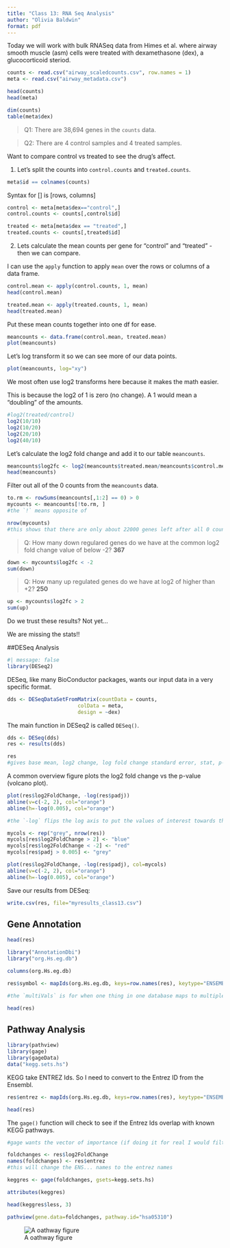 ```yaml
---
title: "Class 13: RNA Seq Analysis"
author: "Olivia Baldwin"
format: pdf
---
```


Today we will work with bulk RNASeq data from Himes et al. where airway smooth muscle (asm) cells were treated with dexamethasone (dex), a glucocorticoid steriod. 

```r
counts <- read.csv("airway_scaledcounts.csv", row.names = 1)
meta <- read.csv("airway_metadata.csv") 

head(counts)
head(meta) 
```

```r
dim(counts)
table(meta$dex)
```

>Q1: There are 38,694 genes in the `counts` data. 

>Q2: There are 4 control samples and 4 treated samples. 


Want to compare control vs treated to see the drug's affect.

1. Let's split the counts into `control.counts` and `treated.counts`. 

```r
meta$id == colnames(counts)
```

Syntax for [] is [rows, columns]
```r
control <- meta[meta$dex=="control",] 
control.counts <- counts[,control$id] 
```

```r
treated <- meta[meta$dex == "treated",] 
treated.counts <- counts[,treated$id]
```


2. Lets calculate the mean counts per gene for "control" and "treated" - then we can compare. 

I can use the `apply` function to apply `mean` over the rows or columns of a data frame. 

```r
control.mean <- apply(control.counts, 1, mean) 
head(control.mean) 
```

```r
treated.mean <- apply(treated.counts, 1, mean) 
head(treated.mean)
```

Put these mean counts together into one df for ease. 

```r
meancounts <- data.frame(control.mean, treated.mean)
plot(meancounts) 
```

Let's log transform it so we can see more of our data points. 

```r
plot(meancounts, log="xy") 
```

We most often use log2 transforms here because it makes the math easier. 

This is because the log2 of 1 is zero (no change). A 1 would mean a "doubling" of the amounts. 

```r
#log2(treated/control)
log2(10/10)
log2(10/20)
log2(20/10) 
log2(40/10) 
```

Let's calculate the log2 fold change and add it to our table `meancounts`. 

```r
meancounts$log2fc <- log2(meancounts$treated.mean/meancounts$control.mean)
head(meancounts) 
```

Filter out all of the 0 counts from the `meancounts` data. 
```r
to.rm <- rowSums(meancounts[,1:2] == 0) > 0
mycounts <- meancounts[!to.rm, ]
#the `!` means opposite of 

nrow(mycounts) 
#this shows that there are only about 22000 genes left after all 0 counts removed 
```

>Q: How many down regulared genes do we have at the common log2 fold change value of below -2? **367**

```r
down <- mycounts$log2fc < -2
sum(down)
```

>Q: How many up regulated genes do we have at log2 of higher than +2? **250** 

```r
up <- mycounts$log2fc > 2
sum(up)
```

Do we trust these results? 
Not yet...

We are missing the stats!!

##DESeq Analysis 
```r
#| message: false
library(DESeq2)
```

DESeq, like many BioConductor packages, wants our input data in a very specific format. 

```r
dds <- DESeqDataSetFromMatrix(countData = counts, 
                       colData = meta, 
                       design = ~dex) 
```

The main function in DESeq2 is called `DESeq()`.
```r
dds <- DESeq(dds)
res <- results(dds) 
```

```r
res
#gives base mean, log2 change, log fold change standard error, stat, p-value and adjusted p-value
```

A common overview figure plots the log2 fold change vs the p-value (volcano plot). 

```r
plot(res$log2FoldChange, -log(res$padj))
abline(v=c(-2, 2), col="orange") 
abline(h=-log(0.005), col="orange") 

#the `-log` flips the log axis to put the values of interest towards the top 
```

```r
mycols <- rep("grey", nrow(res))
mycols[res$log2FoldChange > 2] <- "blue"
mycols[res$log2FoldChange < -2] <- "red"
mycols[res$padj > 0.005] <- "grey"

plot(res$log2FoldChange, -log(res$padj), col=mycols)
abline(v=c(-2, 2), col="orange") 
abline(h=-log(0.005), col="orange") 
```

Save our results from DESeq: 

```r
write.csv(res, file="myresults_class13.csv")
```


## Gene Annotation

```r
head(res)
```

```r
library("AnnotationDbi")
library("org.Hs.eg.db") 
```

```r
columns(org.Hs.eg.db)
```

```r
res$symbol <- mapIds(org.Hs.eg.db, keys=row.names(res), keytype="ENSEMBL", column="SYMBOL", multiVals="first")

#the `multiVals` is for when one thing in one database maps to multiple in another, so you decide what you want to take (first, second, all, etc.)
```

```r
head(res) 
```


## Pathway Analysis 

```r
library(pathview) 
library(gage)
library(gageData)
data("kegg.sets.hs") 
```

KEGG take ENTREZ Ids. So I need to convert to the Entrez ID from the Ensembl. 
```r
res$entrez <- mapIds(org.Hs.eg.db, keys=row.names(res), keytype="ENSEMBL", column="ENTREZID", multiVals="first")
```

```r
head(res) 
```

The `gage()` function will check to see if the Entrez Ids overlap with known KEGG pathways. 

```r
#gage wants the vector of importance (if doing it for real I would filter out bad padj values first) 

foldchanges <- res$log2FoldChange
names(foldchanges) <- res$entrez
#this will change the ENS... names to the entrez names

keggres <- gage(foldchanges, gsets=kegg.sets.hs) 
```

```r
attributes(keggres) 
```

```r
head(keggres$less, 3)
```

```r
pathview(gene.data=foldchanges, pathway.id="hsa05310") 
```

![A oathway figure](hsa05310.pathview.png) 
